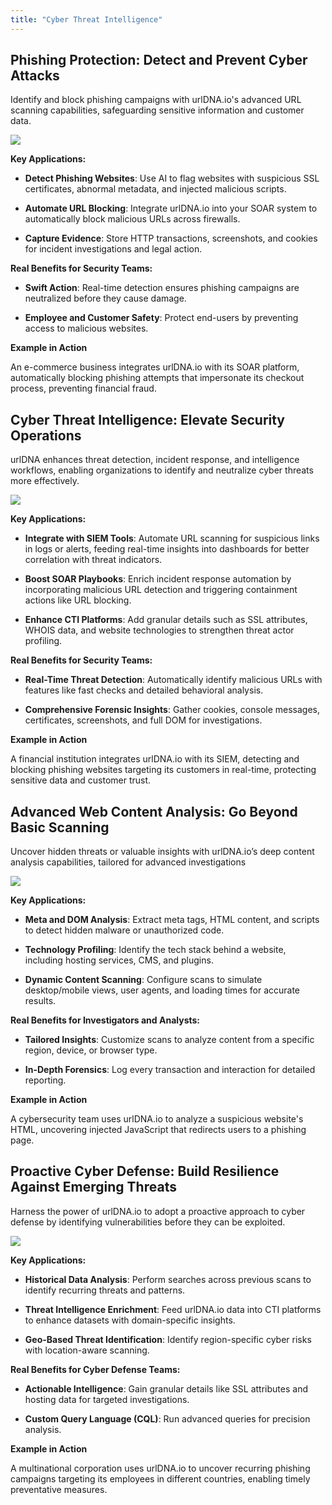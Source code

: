 ```yaml
---
title: "Cyber Threat Intelligence"
---
```


## Phishing Protection: Detect and Prevent Cyber Attacks

Identify and block phishing campaigns with urlDNA.io's advanced URL scanning capabilities, safeguarding sensitive information and customer data.

![](/use-cases/cyber-threat-intelligence/phishing.png)

**Key Applications:**

* **Detect Phishing Websites**: Use AI to flag websites with suspicious SSL certificates, abnormal metadata, and injected malicious scripts.

* **Automate URL Blocking**: Integrate urlDNA.io into your SOAR system to automatically block malicious URLs across firewalls.

* **Capture Evidence**: Store HTTP transactions, screenshots, and cookies for incident investigations and legal action.

**Real Benefits for Security Teams:**

* **Swift Action**: Real-time detection ensures phishing campaigns are neutralized before they cause damage.

* **Employee and Customer Safety**: Protect end-users by preventing access to malicious websites.

**Example in Action**

<Tip>
  An e-commerce business integrates urlDNA.io with its SOAR platform, automatically blocking phishing attempts that impersonate its checkout process, preventing financial fraud.
</Tip>

## Cyber Threat Intelligence: Elevate Security Operations

urlDNA enhances threat detection, incident response, and intelligence workflows, enabling organizations to identify and neutralize cyber threats more effectively.

![](https://urldna.io/assets/images/use-cases/cyber-threat-intelligence/integrations.png)

**Key Applications:**

* **Integrate with SIEM Tools**: Automate URL scanning for suspicious links in logs or alerts, feeding real-time insights into dashboards for better correlation with threat indicators.

* **Boost SOAR Playbooks**: Enrich incident response automation by incorporating malicious URL detection and triggering containment actions like URL blocking.

* **Enhance CTI Platforms**: Add granular details such as SSL attributes, WHOIS data, and website technologies to strengthen threat actor profiling.

**Real Benefits for Security Teams:**

* **Real-Time Threat Detection**: Automatically identify malicious URLs with features like fast checks and detailed behavioral analysis.

* **Comprehensive Forensic Insights**: Gather cookies, console messages, certificates, screenshots, and full DOM for investigations.

**Example in Action**

<Tip>
  A financial institution integrates urlDNA.io with its SIEM, detecting and blocking phishing websites targeting its customers in real-time, protecting sensitive data and customer trust.
</Tip>

## Advanced Web Content Analysis: Go Beyond Basic Scanning

Uncover hidden threats or valuable insights with urlDNA.io’s deep content analysis capabilities, tailored for advanced investigations

![](https://urldna.io/assets/images/use-cases/cyber-threat-intelligence/dom.png)

**Key Applications:**

* **Meta and DOM Analysis**: Extract meta tags, HTML content, and scripts to detect hidden malware or unauthorized code.

* **Technology Profiling**: Identify the tech stack behind a website, including hosting services, CMS, and plugins.

* **Dynamic Content Scanning**: Configure scans to simulate desktop/mobile views, user agents, and loading times for accurate results.

**Real Benefits for Investigators and Analysts:**

* **Tailored Insights**: Customize scans to analyze content from a specific region, device, or browser type.

* **In-Depth Forensics**: Log every transaction and interaction for detailed reporting.

**Example in Action**

<Tip>
  A cybersecurity team uses urlDNA.io to analyze a suspicious website's HTML, uncovering injected JavaScript that redirects users to a phishing page.
</Tip>

## Proactive Cyber Defense: Build Resilience Against Emerging Threats

Harness the power of urlDNA.io to adopt a proactive approach to cyber defense by identifying vulnerabilities before they can be exploited.

![](https://urldna.io/assets/images/use-cases/cyber-threat-intelligence/search.png)

**Key Applications:**

* **Historical Data Analysis**: Perform searches across previous scans to identify recurring threats and patterns.

* **Threat Intelligence Enrichment**: Feed urlDNA.io data into CTI platforms to enhance datasets with domain-specific insights.

* **Geo-Based Threat Identification**: Identify region-specific cyber risks with location-aware scanning.

**Real Benefits for Cyber Defense Teams:**

* **Actionable Intelligence**: Gain granular details like SSL attributes and hosting data for targeted investigations.

* **Custom Query Language (CQL)**: Run advanced queries for precision analysis.

**Example in Action**

<Tip>
  A multinational corporation uses urlDNA.io to uncover recurring phishing campaigns targeting its employees in different countries, enabling timely preventative measures.
</Tip>
